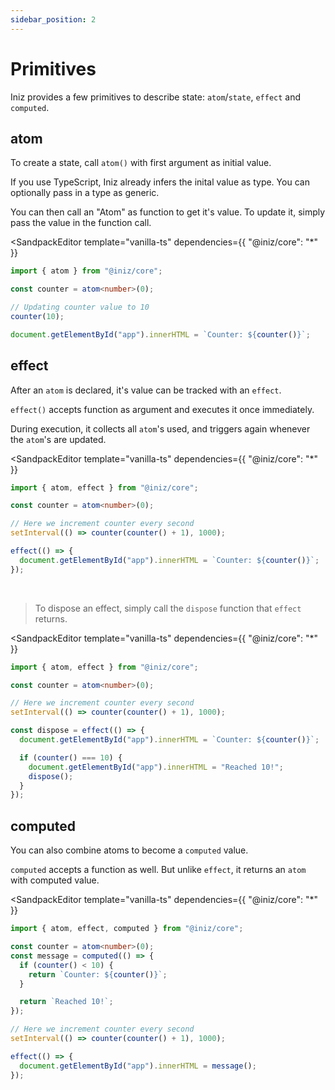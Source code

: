 ```yaml
---
sidebar_position: 2
---
```


# Primitives

Iniz provides a few primitives to describe state: `atom`/`state`, `effect` and `computed`.

## atom

To create a state, call `atom()` with first argument as initial value.

If you use TypeScript, Iniz already infers the inital value as type. You can optionally pass in a type as generic.

You can then call an "Atom" as function to get it's value. To update it, simply pass the value in the function call.

<SandpackEditor
  template="vanilla-ts"
  dependencies={{ "@iniz/core": "*" }}
>

```ts
import { atom } from "@iniz/core";

const counter = atom<number>(0);

// Updating counter value to 10
counter(10);

document.getElementById("app").innerHTML = `Counter: ${counter()}`;
```

</SandpackEditor>

## effect

After an `atom` is declared, it's value can be tracked with an `effect`.

`effect()` accepts function as argument and executes it once immediately.

During execution, it collects all `atom`'s used, and triggers again whenever the `atom`'s are updated.

<SandpackEditor
  template="vanilla-ts"
  dependencies={{ "@iniz/core": "*" }}
>

```ts
import { atom, effect } from "@iniz/core";

const counter = atom<number>(0);

// Here we increment counter every second
setInterval(() => counter(counter() + 1), 1000);

effect(() => {
  document.getElementById("app").innerHTML = `Counter: ${counter()}`;
});
```

</SandpackEditor>

<br />

> To dispose an effect, simply call the `dispose` function that `effect` returns.

<SandpackEditor
  template="vanilla-ts"
  dependencies={{ "@iniz/core": "*" }}
>

```ts
import { atom, effect } from "@iniz/core";

const counter = atom<number>(0);

// Here we increment counter every second
setInterval(() => counter(counter() + 1), 1000);

const dispose = effect(() => {
  document.getElementById("app").innerHTML = `Counter: ${counter()}`;

  if (counter() === 10) {
    document.getElementById("app").innerHTML = "Reached 10!";
    dispose();
  }
});
```

</SandpackEditor>

## computed

You can also combine atoms to become a `computed` value.

`computed` accepts a function as well. But unlike `effect`, it returns an `atom` with computed value.

<SandpackEditor
  template="vanilla-ts"
  dependencies={{ "@iniz/core": "*" }}
>

```ts
import { atom, effect, computed } from "@iniz/core";

const counter = atom<number>(0);
const message = computed(() => {
  if (counter() < 10) {
    return `Counter: ${counter()}`;
  }

  return `Reached 10!`;
});

// Here we increment counter every second
setInterval(() => counter(counter() + 1), 1000);

effect(() => {
  document.getElementById("app").innerHTML = message();
});
```

</SandpackEditor>
